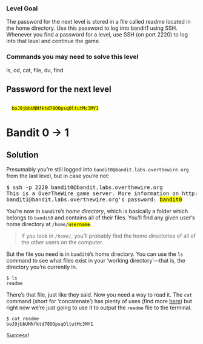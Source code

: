 ### Level Goal

The password for the next level is stored in a file called readme located in the home directory. Use this password to log into bandit1 using SSH. Whenever you find a password for a level, use SSH (on port 2220) to log into that level and continue the game.

### Commands you may need to solve this level

ls, cd, cat, file, du, find

## Password for the next level

<code>
  <mark>boJ9jbbUNNfktd78OOpsqOltutMc3MY1</mark>
</code>

# Bandit 0 -> 1

## Solution

Presumably you’re still logged into `bandit0@bandit.labs.overthewire.org` from the last level, but in case you’re not:

<pre>
$ ssh -p 2220 bandit0@bandit.labs.overthewire.org
This is a OverTheWire game server. More information on http://www.overthewire.org/wargames
bandit1@bandit.labs.overthewire.org's password: <mark>bandit0<mark>
</pre>

You’re now in `bandit0`’s _home directory_, which is basically a folder which belongs to `bandit0` and contains all of their files. You’ll find any given user’s home directory at <code>/home/<mark>username</mark></code>.

> If you look in `/home/`, you’ll probably find the home directories of all of the other users on the computer.

But the file you need is in `bandit0`’s home directory. You can use the `ls` command to see what files exist in your ‘working directory’—that is, the directory you’re currently in.

```
$ ls
readme
```

There’s that file, just like they said. Now you need a way to read it. The `cat` command (short for ‘concatenate’) has plenty of uses (find more [here](http://www.linfo.org/cat.html)) but right now we’re just going to use it to output the `readme` file to the terminal.

```
$ cat readme
boJ9jbbUNNfktd78OOpsqOltutMc3MY1
```

Success!
